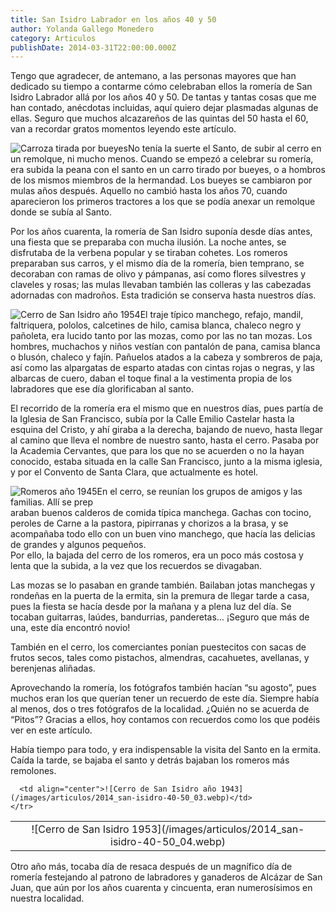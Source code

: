 ```yaml
---
title: San Isidro Labrador en los años 40 y 50
author: Yolanda Gallego Monedero
category: Articulos
publishDate: 2014-03-31T22:00:00.000Z
---
```


Tengo que agradecer, de antemano, a las personas mayores que han dedicado su tiempo a contarme cómo celebraban ellos la romería de San Isidro Labrador allá por los años 40 y 50. De tantas y tantas cosas que me han contado, anécdotas incluidas, aquí quiero dejar plasmadas algunas de ellas. Seguro que muchos alcazareños de las quintas del 50 hasta el 60, van a recordar gratos momentos leyendo este artículo.

![Carroza tirada por bueyes](/images/articulos/2014_san-isidro-40-50_01.webp)No tenía la suerte el Santo, de subir al cerro en un remolque, ni mucho menos. Cuando se empezó a celebrar su romería, era subida la peana con el santo en un carro tirado por bueyes, o a hombros de los mismos miembros de la hermandad. Los bueyes se cambiaron por mulas años después. Aquello no cambió hasta los años 70, cuando aparecieron los primeros tractores a los que se podía anexar un remolque donde se subía al Santo.

Por los años cuarenta, la romería de San Isidro suponía desde días antes, una fiesta que se preparaba con mucha ilusión. La noche antes, se disfrutaba de la verbena popular y se tiraban cohetes. Los romeros preparaban sus carros, y el mismo día de la romería, bien temprano, se decoraban con ramas de olivo y pámpanas, así como flores silvestres y claveles y rosas; las mulas llevaban también las colleras y las cabezadas adornadas con madroños. Esta tradición se conserva hasta nuestros días.

![Cerro de San Isidro año 1954](/images/articulos/2014_san-isidro-40-50_05.webp)El traje típico manchego, refajo, mandil, faltriquera, pololos, calcetines de hilo, camisa blanca, chaleco negro y pañoleta, era lucido tanto por las mozas, como por las no tan mozas. Los hombres, muchachos y niños vestían con pantalón de pana, camisa blanca o blusón, chaleco y fajín. Pañuelos atados a la cabeza y sombreros de paja, así como las alpargatas de esparto atadas con cintas rojas o negras, y las albarcas de cuero, daban el toque final a la vestimenta propia de los labradores que ese día glorificaban al santo.

El recorrido de la romería era el mismo que en nuestros días, pues partía de la Iglesia de San Francisco, subía por la Calle Emilio Castelar hasta la esquina del Cristo, y ahí giraba a la derecha, bajando de nuevo, hasta llegar al camino que lleva el nombre de nuestro santo, hasta el cerro. Pasaba por la Academia Cervantes, que para los que no se acuerden o no la hayan conocido, estaba situada en la calle San Francisco, junto a la misma iglesia, y por el Convento de Santa Clara, que actualmente es hotel.

![Romeros año 1945](/images/articulos/2014_san-isidro-40-50_02.webp)En el cerro, se reunían los grupos de amigos y las familias. Allí se prep \
araban buenos calderos de comida típica manchega. Gachas con tocino, peroles de Carne a la pastora, pipirranas y chorizos a la brasa, y se acompañaba todo ello con un buen vino manchego, que hacía las delicias de grandes y algunos pequeños.\
Por ello, la bajada del cerro de los romeros, era un poco más costosa y lenta que la subida, a la vez que los recuerdos se divagaban.

Las mozas se lo pasaban en grande también. Bailaban jotas manchegas y rondeñas en la puerta de la ermita, sin la premura de llegar tarde a casa, pues la fiesta se hacía desde por la mañana y a plena luz del día. Se tocaban guitarras, laúdes, bandurrias, panderetas… ¡Seguro que más de una, este día encontró novio!

También en el cerro, los comerciantes ponían puestecitos con sacas de frutos secos, tales como pistachos, almendras, cacahuetes, avellanas, y berenjenas aliñadas.

Aprovechando la romería, los fotógrafos también hacían “su agosto”, pues muchos eran los que querían tener un recuerdo de este día. Siempre había al menos, dos o tres fotógrafos de la localidad. ¿Quién no se acuerda de “Pitos”? Gracias a ellos, hoy contamos con recuerdos como los que podéis ver en este artículo.

Había tiempo para todo, y era indispensable la visita del Santo en la ermita. Caída la tarde, se bajaba el santo y detrás bajaban los romeros más remolones.

<table width="80%" border="0" align="center" cellpadding="0" cellspacing="0">
  <tbody>
    <tr>
      <td align="center">![Cerro de San Isidro 1953](/images/articulos/2014_san-isidro-40-50_04.webp)</td>

      <td align="center">![Cerro de San Isidro año 1943](/images/articulos/2014_san-isidro-40-50_03.webp)</td>
    </tr>
  </tbody>
</table>

Otro año más, tocaba día de resaca después de un magnífico día de romería festejando al patrono de labradores y ganaderos de Alcázar de San Juan, que aún por los años cuarenta y cincuenta, eran numerosísimos en nuestra localidad.
